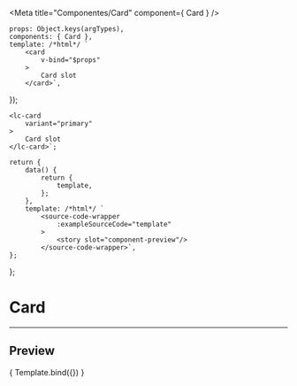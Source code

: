 
<Meta
	title="Componentes/Card"
	component={ Card }
/>

	props: Object.keys(argTypes),
	components: { Card },
	template: /*html*/ `
		<card
			v-bind="$props" 
		>
			Card slot
		</card>`,
});

	<lc-card
		variant="primary"
	>
		Card slot
	</lc-card>`;

	return {
		data() {
			return {
				template,
			};
		},
		template: /*html*/ `
			<source-code-wrapper
				:exampleSourceCode="template"
			>
				<story slot="component-preview"/>
			</source-code-wrapper>`,
	};
};

# Card
---

## Preview

<Canvas>
	<Story
		name="Card"
		decorators={[docsDecorator]}
	>
		{ Template.bind({}) }
	</Story>
</Canvas>

<ArgsTable story="Card" />